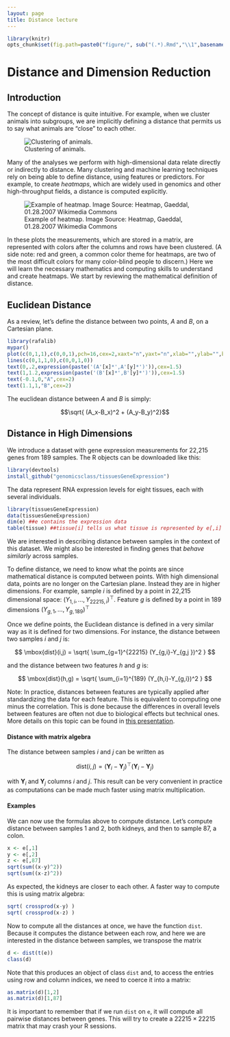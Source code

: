 ```yaml
---
layout: page
title: Distance lecture
---
```


```r
library(knitr)
opts_chunk$set(fig.path=paste0("figure/", sub("(.*).Rmd","\\1",basename(knitr:::knit_concord$get('infile'))), "-"))
```

# Distance and Dimension Reduction

## Introduction

The concept of distance is quite intuitive. For example, when we cluster animals into subgroups, we are implicitly defining a distance that permits us to say what animals are "close" to each other.

![Clustering of animals.](images/handmade/animals.png)

Many of the analyses we perform with high-dimensional data relate directly or indirectly to distance. Many clustering and machine learning techniques rely on being able to define distance, using features or predictors. For example, to create _heatmaps_, which are widely used in genomics and other high-throughput fields, a distance is computed explicitly. 

![Example of heatmap. Image Source: Heatmap, Gaeddal, 01.28.2007 Wikimedia Commons](images/handmade/Heatmap.png)

In these plots the measurements, which are stored in a matrix, are
represented with colors after the columns and rows have been
clustered. (A side note: red and green, a common color theme for heatmaps,
are two of the most difficult colors for many color-blind people to discern.)
Here we will learn the necessary mathematics and computing
skills to understand and create heatmaps. We start by reviewing the
mathematical definition of distance.

## Euclidean Distance

As a review, let's define the distance between two points, $A$ and $B$, on a Cartesian plane.

```r
library(rafalib)
mypar()
plot(c(0,1,1),c(0,0,1),pch=16,cex=2,xaxt="n",yaxt="n",xlab="",ylab="",bty="n",xlim=c(-0.25,1.25),ylim=c(-0.25,1.25))
lines(c(0,1,1,0),c(0,0,1,0))
text(0,.2,expression(paste('(A'[x]*',A'[y]*')')),cex=1.5)
text(1,1.2,expression(paste('(B'[x]*',B'[y]*')')),cex=1.5)
text(-0.1,0,"A",cex=2)
text(1.1,1,"B",cex=2)
```

The euclidean distance between $A$ and $B$ is simply:

$$\sqrt{ (A_x-B_x)^2 + (A_y-B_y)^2}$$


## Distance in High Dimensions

We introduce a dataset with gene expression measurements for 22,215 genes from 189 samples. The R objects can be downloaded like this:

```r
library(devtools)
install_github("genomicsclass/tissuesGeneExpression")
```

The data represent RNA expression levels for eight tissues, each with several individuals.

```r
library(tissuesGeneExpression)
data(tissuesGeneExpression)
dim(e) ##e contains the expression data
table(tissue) ##tissue[i] tells us what tissue is represented by e[,i]
```

We are interested in describing distance between samples in the context of this dataset. We might also be interested in finding genes that _behave similarly_ across samples.

To define distance, we need to know what the points are since mathematical distance is computed between points. With high dimensional data, points are no longer on the Cartesian plane. Instead they are in higher dimensions. For example, sample $i$ is defined by a point in 22,215 dimensional space: $(Y_{1,i},\dots,Y_{22215,i})^\top$. Feature $g$ is defined by a point in 189 dimensions $(Y_{g,1},\dots,Y_{g,189})^\top$

Once we define points, the Euclidean distance is defined in a very similar way as it is defined for two dimensions. For instance, the distance between two samples $i$ and $j$ is:

$$
\mbox{dist}(i,j) = \sqrt{ \sum_{g=1}^{22215} (Y_{g,i}-Y_{g,j })^2 }
$$

and the distance between two features $h$ and $g$ is:

$$
\mbox{dist}(h,g) = \sqrt{ \sum_{i=1}^{189} (Y_{h,i}-Y_{g,i})^2 }
$$

Note: In practice, distances between features are typically applied after standardizing the data for each feature. This is equivalent to computing one minus the correlation. This is done because the differences in overall levels between features are often not due to biological effects but technical ones. More details on this topic can be found in [this presentation](http://master.bioconductor.org/help/course-materials/2002/Summer02Course/Distance/distance.pdf).

#### Distance with matrix algebra

The distance between samples $i$ and $j$ can be written as

$$ \mbox{dist}(i,j) = (\mathbf{Y}_i - \mathbf{Y}_j)^\top(\mathbf{Y}_i - \mathbf{Y}_j)$$

with $\mathbf{Y}_i$ and $\mathbf{Y}_j$ columns $i$ and $j$. This result can be very convenient in practice as computations can be made much faster using matrix multiplication.

#### Examples

We can now use the formulas above to compute distance. Let's compute distance between samples 1 and 2, both kidneys, and then to sample 87, a colon.

```r
x <- e[,1]
y <- e[,2]
z <- e[,87]
sqrt(sum((x-y)^2))
sqrt(sum((x-z)^2))
```

As expected, the kidneys are closer to each other. A faster way to compute this is using matrix algebra:

```r
sqrt( crossprod(x-y) )
sqrt( crossprod(x-z) )
```

Now to compute all the distances at once, we have the function `dist`. Because it computes the distance between each row, and here we are interested in the distance between samples, we transpose the matrix

```r
d <- dist(t(e))
class(d)
```

Note that this produces an object of class `dist` and, to access the entries using row and column indices, we need to coerce it into a matrix:

```r
as.matrix(d)[1,2]
as.matrix(d)[1,87]
```

It is important to remember that if we run `dist` on `e`, it will compute all pairwise distances between genes. This will try to create a $22215 \times 22215$ matrix that may crash your R sessions.


